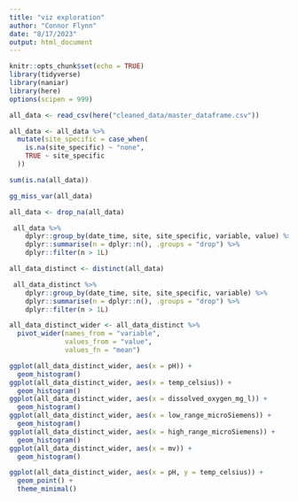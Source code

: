```yaml
---
title: "viz exploration"
author: "Connor Flynn"
date: "8/17/2023"
output: html_document
---
```


```r
knitr::opts_chunk$set(echo = TRUE)
library(tidyverse)
library(naniar)
library(here)
options(scipen = 999)
```


```r
all_data <- read_csv(here("cleaned_data/master_dataframe.csv"))
```


```r
all_data <- all_data %>%
  mutate(site_specific = case_when(
    is.na(site_specific) ~ "none",
    TRUE ~ site_specific
  ))
```


```r
sum(is.na(all_data))
```

```r
gg_miss_var(all_data)
```
```r
all_data <- drop_na(all_data)
```




```r
 all_data %>%
    dplyr::group_by(date_time, site, site_specific, variable, value) %>%
    dplyr::summarise(n = dplyr::n(), .groups = "drop") %>%
    dplyr::filter(n > 1L)
```

```r
all_data_distinct <- distinct(all_data)
```


```r
 all_data_distinct %>%
    dplyr::group_by(date_time, site, site_specific, variable) %>%
    dplyr::summarise(n = dplyr::n(), .groups = "drop") %>%
    dplyr::filter(n > 1L)
```




```r
all_data_distinct_wider <- all_data_distinct %>% 
  pivot_wider(names_from = "variable",
              values_from = "value",
              values_fn = "mean")
```


```r
ggplot(all_data_distinct_wider, aes(x = pH)) +
  geom_histogram()
ggplot(all_data_distinct_wider, aes(x = temp_celsius)) +
  geom_histogram()
ggplot(all_data_distinct_wider, aes(x = dissolved_oxygen_mg_l)) +
  geom_histogram()
ggplot(all_data_distinct_wider, aes(x = low_range_microSiemens)) +
  geom_histogram()
ggplot(all_data_distinct_wider, aes(x = high_range_microSiemens)) +
  geom_histogram()
ggplot(all_data_distinct_wider, aes(x = mv)) +
  geom_histogram()
```


```r
ggplot(all_data_distinct_wider, aes(x = pH, y = temp_celsius)) +
  geom_point() +
  theme_minimal()
```

